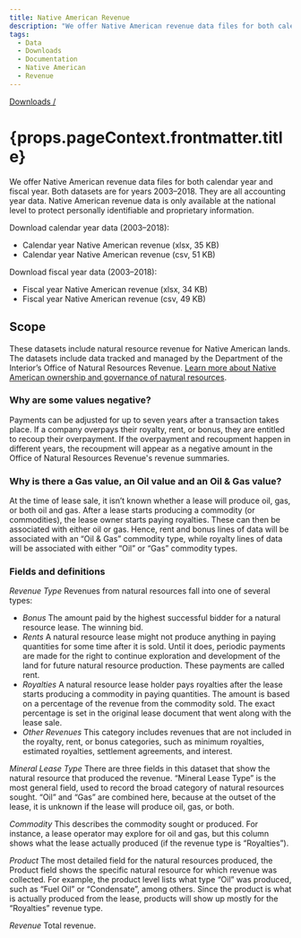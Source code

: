 ```yaml
---
title: Native American Revenue
description: "We offer Native American revenue data files for both calendar year and fiscal year. They are all accounting year data. Native American revenue data is only available at the national level to protect personally identifiable and proprietary information."
tags:
  - Data
  - Downloads
  - Documentation
  - Native American
  - Revenue
---
```


[Downloads /](/downloads/)

<h1>{props.pageContext.frontmatter.title}</h1>

We offer Native American revenue data files for both calendar year and fiscal year. Both datasets are for years 2003–2018. They are all <GlossaryTerm>accounting year</GlossaryTerm> data. Native American revenue data is only available at the national level to protect personally identifiable and proprietary information.

Download calendar year data (2003–2018):

- <DownloadExcelLink to="/downloads/revenue/native_american_revenue.xlsx">Calendar year Native American revenue (xlsx, 35 KB)</DownloadExcelLink>
- <DownloadCsvLink to="/downloads/csv/revenue/native_american_revenue.csv">Calendar year Native American revenue (csv, 51 KB)</DownloadCsvLink>

Download fiscal year data (2003–2018):

- <DownloadExcelLink to="/downloads/Native American Revs FY03-18.xlsx">Fiscal year Native American revenue (xlsx, 34 KB)</DownloadExcelLink>
- <DownloadCsvLink to="/downloads/Native American Revs FY03-18.csv">Fiscal year Native American revenue (csv, 49 KB)</DownloadCsvLink>

## Scope

These datasets include natural resource revenue for Native American lands. The datasets include data tracked and managed by the Department of the Interior’s Office of Natural Resources Revenue. [Learn more about Native American ownership and governance of natural resources](/how-it-works/native-american-ownership-governance/).

### Why are some values negative?

Payments can be adjusted for up to seven years after a transaction takes place. If a company overpays their royalty, rent, or bonus, they are entitled to recoup their overpayment. If the overpayment and recoupment happen in different years, the recoupment will appear as a negative amount in the Office of Natural Resources Revenue's revenue summaries.

### Why is there a Gas value, an Oil value and an Oil & Gas value?

At the time of lease sale, it isn’t known whether a lease will produce oil, gas, or both oil and gas. After a lease starts producing a commodity (or commodities), the lease owner starts paying royalties. These can then be associated with either oil or gas. Hence, rent and bonus lines of data will be associated with an “Oil & Gas” commodity type, while royalty lines of data will be associated with either “Oil” or “Gas” commodity types.

### Fields and definitions

_Revenue Type_ Revenues from natural resources fall into one of several types:

* _Bonus_ The amount paid by the highest successful bidder for a natural resource lease. The winning bid.
* _Rents_ A natural resource lease might not produce anything in paying quantities for some time after it is sold. Until it does, periodic payments are made for the right to continue exploration and development of the land for future natural resource production. These payments are called rent.
* _Royalties_ A natural resource lease holder pays royalties after the lease starts producing a commodity in <GlossaryTerm>paying quantities</GlossaryTerm>. The amount is based on a percentage of the revenue from the commodity sold. The exact percentage is set in the original lease document that went along with the lease sale.
* _Other Revenues_ This category includes revenues that are not included in the royalty, rent, or bonus categories, such as minimum royalties, estimated royalties, settlement agreements, and interest.

_Mineral Lease Type_ There are three fields in this dataset that show the natural resource that produced the revenue. “Mineral Lease Type” is the most general field, used to record the broad category of natural resources sought. “Oil” and “Gas” are combined here, because at the outset of the lease, it is unknown if the lease will produce oil, gas, or both.

_Commodity_ This describes the commodity sought or produced. For instance, a lease operator may explore for oil and gas, but this column shows what the lease actually produced (if the revenue type is “Royalties”).

_Product_ The most detailed field for the natural resources produced, the Product field shows the specific natural resource for which revenue was collected. For example, the product level lists what type “Oil” was produced, such as “Fuel Oil” or “Condensate”, among others. Since the product is what is actually produced from the lease, products will show up mostly for the “Royalties” revenue type.

_Revenue_ Total revenue.
